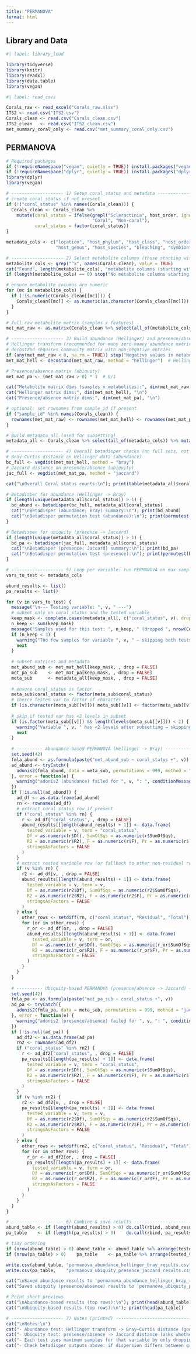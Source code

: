 ```yaml
---
title: "PERMANOVA"
format: html
---
```


## Library and Data

```r
#| label: library_load

library(tidyverse)
library(knitr)
library(readxl)
library(data.table)
library(vegan)
```

```r
#| label: read_csvs

Corals_raw <- read_excel("Corals_raw.xlsx")
ITS2 <- read.csv("ITS2.csv")
Corals_clean <- read.csv("Corals_clean.csv")
ITS2_clean   <- read.csv("ITS2_clean.csv")
met_summary_coral_only <- read.csv("met_summary_coral_only.csv")
```

## PERMANOVA

```{r[0]}

# Required packages
if (!requireNamespace("vegan", quietly = TRUE)) install.packages("vegan")
if (!requireNamespace("dplyr", quietly = TRUE)) install.packages("dplyr")
library(dplyr)
library(vegan)

# -------------------- 1) Setup coral_status and metadata --------------------
# create coral_status if not present
if (!("coral_status" %in% names(Corals_clean))) {
  Corals_clean <- Corals_clean %>%
    mutate(coral_status = ifelse(grepl("Scleractinia", host_order, ignore.case = TRUE),
                                 "Coral", "Non-coral"),
           coral_status = factor(coral_status))
}

metadata_cols <- c("location", "host_phylum", "host_class", "host_order",
                   "host_genus", "host_species", "bleaching", "symbiont.potential")

# -------------------- 2) Select metabolite columns (those starting with "x") ----
metabolite_cols <- grep("^x", names(Corals_clean), value = TRUE)
cat("Found", length(metabolite_cols), "metabolite columns (starting with 'x').\n")
if (length(metabolite_cols) == 0) stop("No metabolite columns starting with 'x' found. Check naming.")

# ensure metabolite columns are numeric
for (mc in metabolite_cols) {
  if (!is.numeric(Corals_clean[[mc]])) {
    Corals_clean[[mc]] <- as.numeric(as.character(Corals_clean[[mc]]))
  }
}

# full raw metabolite matrix (samples x features)
met_mat_raw <- as.matrix(Corals_clean %>% select(all_of(metabolite_cols)))

# -------------------- 3) Build abundance (Hellinger) and presence/absence matrices ----
# Hellinger transform (recommended for many zero-heavy abundance matrices)
# decostand requires community matrix with non-negative entries
if (any(met_mat_raw < 0, na.rm = TRUE)) stop("Negative values in metabolite matrix — check data.")
met_mat_hell <- decostand(met_mat_raw, method = "hellinger")  # Hellinger

# Presence/absence matrix (ubiquity)
met_mat_pa <- (met_mat_raw > 0) * 1  # 0/1

cat("Metabolite matrix dims (samples x metabolites):", dim(met_mat_raw), "\n")
cat("Hellinger matrix dims:", dim(met_mat_hell), "\n")
cat("Presence/absence matrix dims:", dim(met_mat_pa), "\n")

# optional: set rownames from sample_id if present
if ("sample_id" %in% names(Corals_clean)) {
  rownames(met_mat_raw) <- rownames(met_mat_hell) <- rownames(met_mat_pa) <- Corals_clean$sample_id
}

# Build metadata_all (used for subsetting)
metadata_all <- Corals_clean %>% select(all_of(metadata_cols)) %>% mutate(coral_status = Corals_clean$coral_status)

# -------------------- 4) Overall betadisper checks (on full sets, not subsetted) ----
# Bray-Curtis distance on Hellinger data (abundance)
bc_full <- vegdist(met_mat_hell, method = "bray")
# Jaccard distance on presence/absence (ubiquity)
jac_full <- vegdist(met_mat_pa, method = "jaccard")

cat("\nOverall Coral status counts:\n"); print(table(metadata_all$coral_status))

# Betadisper for abundance (Hellinger -> Bray)
if (length(unique(metadata_all$coral_status)) > 1) {
  bd_abund <- betadisper(bc_full, metadata_all$coral_status)
  cat("\nBetadisper (abundance; Bray) summary:\n"); print(bd_abund)
  cat("\nBetadisper permutation test (abundance):\n"); print(permutest(bd_abund, permutations = 999))
}

# Betadisper for ubiquity (presence -> Jaccard)
if (length(unique(metadata_all$coral_status)) > 1) {
  bd_pa <- betadisper(jac_full, metadata_all$coral_status)
  cat("\nBetadisper (presence; Jaccard) summary:\n"); print(bd_pa)
  cat("\nBetadisper permutation test (presence):\n"); print(permutest(bd_pa, permutations = 999))
}

# -------------------- 5) Loop per variable: run PERMANOVA on max samples per test ----
vars_to_test <- metadata_cols

abund_results <- list()
pa_results <- list()

for (v in vars_to_test) {
  message("\n--- Testing variable: ", v, " ---")
  # subset only on coral_status and the tested variable
  keep_mask <- complete.cases(metadata_all[, c("coral_status", v), drop = FALSE])
  n_keep <- sum(keep_mask)
  message("Samples used for this test: ", n_keep, " (dropped ", nrow(Corals_clean) - n_keep, ")")
  if (n_keep < 3) {
    warning("Too few samples for variable ", v, " — skipping both tests.")
    next
  }
  
  # subset matrices and metadata
  met_abund_sub <- met_mat_hell[keep_mask, , drop = FALSE]
  met_pa_sub    <- met_mat_pa[keep_mask, , drop = FALSE]
  meta_sub      <- metadata_all[keep_mask, , drop = FALSE]
  
  # ensure coral_status is factor
  meta_sub$coral_status <- factor(meta_sub$coral_status)
  # coerce tested var to factor if character
  if (is.character(meta_sub[[v]])) meta_sub[[v]] <- factor(meta_sub[[v]])
  
  # skip if tested var has <2 levels in subset
  if (is.factor(meta_sub[[v]]) && length(levels(meta_sub[[v]])) < 2) {
    warning("Variable ", v, " has <2 levels after subsetting — skipping.")
    next
  }
  
  # ---------- Abundance-based PERMANOVA (Hellinger -> Bray) ----------
  set.seed(42)
  fmla_abund <- as.formula(paste("met_abund_sub ~ coral_status +", v))
  ad_abund <- tryCatch({
    adonis2(fmla_abund, data = meta_sub, permutations = 999, method = "bray")
  }, error = function(e) {
    warning("adonis2 (abundance) failed for ", v, ": ", conditionMessage(e)); return(NULL)
  })
  if (!is.null(ad_abund)) {
    ad_df <- as.data.frame(ad_abund)
    rn <- rownames(ad_df)
    # extract coral_status row if present
    if ("coral_status" %in% rn) {
      r <- ad_df["coral_status", , drop = FALSE]
      abund_results[[length(abund_results) + 1]] <- data.frame(
        tested_variable = v, term = "coral_status",
        Df = as.numeric(r$Df), SumOfSqs = as.numeric(r$SumOfSqs),
        R2 = as.numeric(r$R2), F = as.numeric(r$F), Pr = as.numeric(r$`Pr(>F)`),
        stringsAsFactors = FALSE
      )
    }
    # extract tested variable row (or fallback to other non-residual rows)
    if (v %in% rn) {
      r2 <- ad_df[v, , drop = FALSE]
      abund_results[[length(abund_results) + 1]] <- data.frame(
        tested_variable = v, term = v,
        Df = as.numeric(r2$Df), SumOfSqs = as.numeric(r2$SumOfSqs),
        R2 = as.numeric(r2$R2), F = as.numeric(r2$F), Pr = as.numeric(r2$`Pr(>F)`),
        stringsAsFactors = FALSE
      )
    } else {
      other_rows <- setdiff(rn, c("coral_status", "Residual", "Total"))
      for (or in other_rows) {
        r_or <- ad_df[or, , drop = FALSE]
        abund_results[[length(abund_results) + 1]] <- data.frame(
          tested_variable = v, term = or,
          Df = as.numeric(r_or$Df), SumOfSqs = as.numeric(r_or$SumOfSqs),
          R2 = as.numeric(r_or$R2), F = as.numeric(r_or$F), Pr = as.numeric(r_or$`Pr(>F)`),
          stringsAsFactors = FALSE
        )
      }
    }
  }
  
  # ---------- Ubiquity-based PERMANOVA (presence/absence -> Jaccard) ----------
  set.seed(42)
  fmla_pa <- as.formula(paste("met_pa_sub ~ coral_status +", v))
  ad_pa <- tryCatch({
    adonis2(fmla_pa, data = meta_sub, permutations = 999, method = "jaccard")
  }, error = function(e) {
    warning("adonis2 (presence/absence) failed for ", v, ": ", conditionMessage(e)); return(NULL)
  })
  if (!is.null(ad_pa)) {
    ad_df2 <- as.data.frame(ad_pa)
    rn2 <- rownames(ad_df2)
    if ("coral_status" %in% rn2) {
      r <- ad_df2["coral_status", , drop = FALSE]
      pa_results[[length(pa_results) + 1]] <- data.frame(
        tested_variable = v, term = "coral_status",
        Df = as.numeric(r$Df), SumOfSqs = as.numeric(r$SumOfSqs),
        R2 = as.numeric(r$R2), F = as.numeric(r$F), Pr = as.numeric(r$`Pr(>F)`),
        stringsAsFactors = FALSE
      )
    }
    if (v %in% rn2) {
      r2 <- ad_df2[v, , drop = FALSE]
      pa_results[[length(pa_results) + 1]] <- data.frame(
        tested_variable = v, term = v,
        Df = as.numeric(r2$Df), SumOfSqs = as.numeric(r2$SumOfSqs),
        R2 = as.numeric(r2$R2), F = as.numeric(r2$F), Pr = as.numeric(r2$`Pr(>F)`),
        stringsAsFactors = FALSE
      )
    } else {
      other_rows <- setdiff(rn2, c("coral_status", "Residual", "Total"))
      for (or in other_rows) {
        r_or <- ad_df2[or, , drop = FALSE]
        pa_results[[length(pa_results) + 1]] <- data.frame(
          tested_variable = v, term = or,
          Df = as.numeric(r_or$Df), SumOfSqs = as.numeric(r_or$SumOfSqs),
          R2 = as.numeric(r_or$R2), F = as.numeric(r_or$F), Pr = as.numeric(r_or$`Pr(>F)`),
          stringsAsFactors = FALSE
        )
      }
    }
  }
}

# -------------------- 6) Combine & save results --------------------
abund_table <- if (length(abund_results) > 0) do.call(rbind, abund_results) else data.frame()
pa_table    <- if (length(pa_results) > 0)    do.call(rbind, pa_results)    else data.frame()

# tidy ordering
if (nrow(abund_table) > 0) abund_table <- abund_table %>% arrange(tested_variable, desc(term == "coral_status"))
if (nrow(pa_table) > 0)    pa_table    <- pa_table %>% arrange(tested_variable, desc(term == "coral_status"))

write.csv(abund_table, "permanova_abundance_hellinger_bray_results.csv", row.names = FALSE)
write.csv(pa_table,    "permanova_ubiquity_presence_jaccard_results.csv", row.names = FALSE)

cat("\nSaved abundance results to 'permanova_abundance_hellinger_bray_results.csv'\n")
cat("Saved ubiquity (presence/absence) results to 'permanova_ubiquity_presence_jaccard_results.csv'\n")

# Print short previews
cat("\nAbundance-based results (top rows):\n"); print(head(abund_table))
cat("\nUbiquity-based results (top rows):\n"); print(head(pa_table))

# -------------------- 7) Notes (printed) ------------------------------------
cat("\nNotes:\n")
cat("- Abundance test: Hellinger transform -> Bray–Curtis distance (good for abundance + many zeros).\n")
cat("- Ubiquity test: presence/absence -> Jaccard distance (asks whether presence/absence of metabolites differs).\n")
cat("- Each test uses maximum samples for that variable by only dropping rows missing coral_status or that variable.\n")
cat("- Check betadisper outputs above: if dispersion differs between groups, interpret PERMANOVA p-values cautiously.\n")

```
